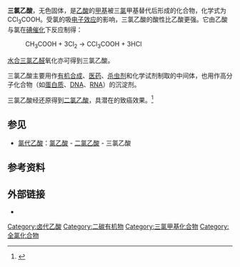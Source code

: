 {{Chembox
|   Name = 三氯乙酸
|   ImageFileL1 = Trichloroacetic acid structure.svg
|   ImageSizeL1 =100px
|   ImageFileR1 = Trichloroacetic-acid-3D-vdW.png
|   ImageSizeR1 =120px
|   ImageFile2 = Trichloroacetic-acid-elpot.png
|   ImageSize2 =150px
|  ImageFile3 = Trichloroacetic acid sample.jpg
|   IUPACName = Trichloroacetic acid
|   OtherNames = 1,1,1-三氯乙酸<br />三氯醋酸
|Section1={{Chembox Identifiers
| SMILES = ClC(Cl)(Cl)C(O)=O
| PubChem = 6421
| CASNo = 76-03-9
| CASNo_Ref = {{cascite|correct|CAS}}
| ChEMBL = 14053
| RTECS = AJ7875000
| KEGG_Ref = {{keggcite|correct|kegg}}
| KEGG = C11150
|  ChemSpiderID = 10772050
|  StdInChI = 1S/C2HCl3O2/c3-2(4,5)1(6)7/h(H,6,7)
|  StdInChIKey = YNJBWRMUSHSURL-UHFFFAOYSA-N
  }}
|Section2 = {{Chembox Properties
|   Formula = CCl<sub>3</sub>COOH
|   MolarMass = 163.4 
|   Appearance = 白色固体
|   Density = 1.63 g/cm³ (固)
|   Solubility = 极易溶
|   MeltingPt = 57 °C
|   BoilingPt = 196 °C
|   pKa = 0.77<ref>[http://www.cem.msu.edu/~reusch/VirtTxtJml/acidity2.htm Ionization Constants of Heteroatom Organic Acids] {{webarchive|url=https://web.archive.org/web/20071008014537/http://www.cem.msu.edu/~reusch/VirtTxtJml/acidity2.htm |date=2007-10-08 }}</ref>
  }}
| Section3 = {{Chembox Structure
|   Dipole = 3.23 [[德拜|D]]
  }}
| Section7 = {{Chembox Hazards
|   ExternalMSDS =
|   EUClass = 腐蚀性 ('''C''')<br />对环境有害 ('''N''')
|   RPhrases = {{R35}}, {{R50/53}}
|   SPhrases = {{S1/2}}, {{S26}}, {{S36/37/39}},<br />{{S45}}, {{S60}}, {{S61}}
|   FlashPt =
  }}
| Section8 = {{Chembox Related
|   Function = [[氯代乙酸|氯代乙酸]]
|   OtherFunctn = [[氯乙酸|氯乙酸]]、[[二氯乙酸|二氯乙酸]]
|   OtherCpds = [[乙酸|乙酸]]、[[三氟乙酸|三氟乙酸]]<br />[[三溴乙酸|三溴乙酸]]
  }}
}}

'''三氯乙酸'''，无色固体，是[[乙酸|乙酸]]的[[甲基|甲基]]被三[[氯|氯]]甲基替代后形成的化合物，化学式为CCl<sub>3</sub>COOH。受氯的吸[[电子效应|电子效应]]的影响，三氯乙酸的酸性比乙酸更强。它由乙酸与氯在[[碘|碘]][[催化|催化]]下反应制得：
:CH<sub>3</sub>COOH + 3Cl<sub>2</sub> → CCl<sub>3</sub>COOH + 3HCl

[[水合三氯乙醛|水合三氯乙醛]]氧化亦可得到三氯乙酸。

三氯乙酸主要用作[[有机合成|有机合成]]、[[医药|医药]]、[[杀虫剂|杀虫剂]]和化学试剂制取的中间体，也用作高分子化合物（如[[蛋白质|蛋白质]]、[[DNA|DNA]]、[[RNA|RNA]]）的沉淀剂。

三氯乙酸经还原得到[[二氯乙酸|二氯乙酸]]，具潜在的致癌效果。<ref>{{Cite web |url=http://potency.lbl.gov/chempages/TRICHLOROACETIC%20ACID.html |title=The Carcinogenic Potency Database (CPDB) |accessdate=2008-07-10 |archive-date=2011-07-21 |archive-url=https://web.archive.org/web/20110721044234/http://potency.lbl.gov/chempages/TRICHLOROACETIC%20ACID.html |dead-url=yes }}</ref>

== 参见 ==
* [[氯代乙酸|氯代乙酸]]：[[氯乙酸|氯乙酸]] - [[二氯乙酸|二氯乙酸]] - 三氯乙酸

== 参考资料 ==
{{Reflist}}

== 外部链接 ==
* {{ICSC|0586|05}}

{{Authority control}}
[[Category:卤代乙酸|Category:卤代乙酸]]
[[Category:二碳有机物|Category:二碳有机物]]
[[Category:三氯甲基化合物|Category:三氯甲基化合物]]
[[Category:全氯化合物|Category:全氯化合物]]